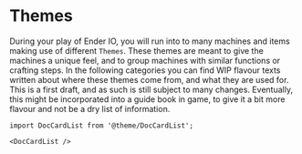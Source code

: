 # Themes

During your play of Ender IO, you will run into to many machines and items making use of different `Themes`. These themes 
are meant to give the machines a unique feel, and to group machines with similar functions or crafting steps. In the following 
categories you can find WIP flavour texts written about where these themes come from, and what they are used for. This is 
a first draft, and as such is still subject to many changes. Eventually, this might be incorporated into a guide book in game, 
to give it a bit more flavour and not be a dry list of information.

```mdx-code-block
import DocCardList from '@theme/DocCardList';

<DocCardList />
```